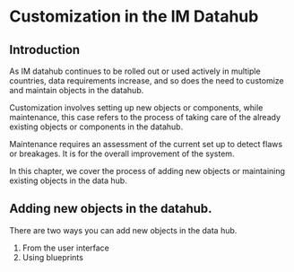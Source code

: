 # Customization in the IM Datahub {#custom}

## Introduction 

As IM datahub continues to be rolled out or used actively in multiple countries, data requirements increase, and so does the need to customize and maintain objects in the datahub. 

Customization involves setting up new objects or components, while maintenance, this case refers to the process of taking care of the already existing objects or components in the datahub.

Maintenance requires an assessment of the current set up to detect flaws or breakages. It is for the overall improvement of the system.

In this chapter, we cover the process of adding new objects or maintaining existing objects in the data hub.

## Adding new objects in the datahub.

There are two ways you can add new objects in the data hub. 

1. From the user interface 
2. Using blueprints
